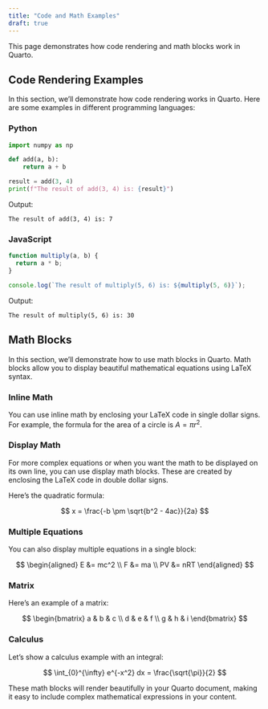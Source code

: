 ```yaml
---
title: "Code and Math Examples"
draft: true
---
```


This page demonstrates how code rendering and math blocks work in Quarto.

## Code Rendering Examples

In this section, we'll demonstrate how code rendering works in Quarto. Here are some examples in different programming languages:

### Python

```python
import numpy as np

def add(a, b):
    return a + b

result = add(3, 4)
print(f"The result of add(3, 4) is: {result}")
```

Output:
```
The result of add(3, 4) is: 7
```

### JavaScript

```javascript
function multiply(a, b) {
  return a * b;
}

console.log(`The result of multiply(5, 6) is: ${multiply(5, 6)}`);
```

Output:
```
The result of multiply(5, 6) is: 30
```

## Math Blocks

In this section, we'll demonstrate how to use math blocks in Quarto. Math blocks allow you to display beautiful mathematical equations using LaTeX syntax.

### Inline Math

You can use inline math by enclosing your LaTeX code in single dollar signs. For example, the formula for the area of a circle is $A = \pi r^2$.

### Display Math

For more complex equations or when you want the math to be displayed on its own line, you can use display math blocks. These are created by enclosing the LaTeX code in double dollar signs.

Here's the quadratic formula:

$$
x = \frac{-b \pm \sqrt{b^2 - 4ac}}{2a}
$$

### Multiple Equations

You can also display multiple equations in a single block:

$$
\begin{aligned}
E &= mc^2 \\
F &= ma \\
PV &= nRT
\end{aligned}
$$

### Matrix

Here's an example of a matrix:

$$
\begin{bmatrix}
a & b & c \\
d & e & f \\
g & h & i
\end{bmatrix}
$$

### Calculus

Let's show a calculus example with an integral:

$$
\int_{0}^{\infty} e^{-x^2} dx = \frac{\sqrt{\pi}}{2}
$$

These math blocks will render beautifully in your Quarto document, making it easy to include complex mathematical expressions in your content.